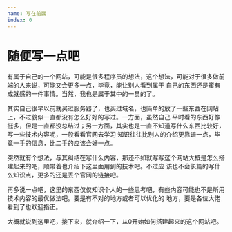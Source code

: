 ```yaml
---
name: 写在前面
index: 0
---
```


# 随便写一点吧

有属于自己的一个网站，可能是很多程序员的想法，这个想法，可能对于很多做前端的人来说，可能又会更多一点，毕竟，能让别人看到属于
自己的东西还是蛮有成就感的一件事情。当然，我也是属于其中的一员的了。

其实自己很早以前就买过服务器了，也买过域名，也简单的放了一些东西在网站上，不过貌似一直都没有怎么好好的写过。一方面，虽然自己
平时看的东西好像挺多，但是一直都没总结过；另一方面，其实也是一直不知道写什么东西比较好，写一些技术内容呢，一般看看官网去学习
知识往往比别人的介绍更靠谱一点，毕竟一手的信息，比二手的应该会好一点。

突然就有个想法，与其纠结在写什么内容，那还不如就写写这个网站大概是怎么搭建起来的吧，顺带着也介绍下这里面用到的技术吧。不过应
该也不会长篇的写什么知识点，更多的还是丢个官网的链接吧。

再多说一点吧，这里的东西仅仅知识个人的一些思考吧，有些内容可能也不是所用技术内容的最优做法吧。要是有不对的地方或者可以优化的
地方，要是各位大佬看到了也欢迎指正。

大概就说到这里吧，接下来，就介绍一下，从0开始如何搭建起来的这个网站吧。
